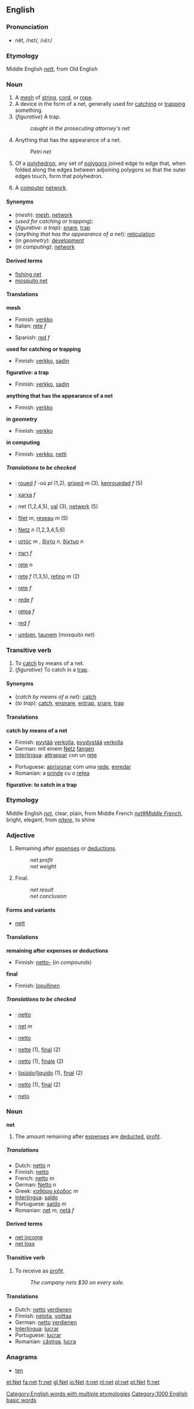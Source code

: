 {{See|Net}}
==English==

===Pronunciation===
*nĕt, /nɛt/, /<tt>nEt</tt>/

===Etymology===
Middle English ''[[nett]]'', from Old English

===Noun===
{{en-noun-reg}}

# A [[mesh]] of [[string]], [[cord]], or [[rope]].
# A device in the form of a net, generally used for [[catch]]ing or [[trap]]ping something.
# (''figurative'') A trap.
#:''caught in the prosecuting attorney's net''
# Anything that has the appearance of a net.
#:''Petri net''
# {{geometry}} Of a [[polyhedron]], any set of [[polygon]]s joined edge to edge that, when folded along the edges between adjoining polygons so that the outer edges touch, form that polyhedron.
# {{computing}} A [[computer]] [[network]].

====Synonyms====
*(''mesh''): [[mesh]], [[network]]
*(''used for catching or trapping''):
*(''figurative: a trap''): [[snare]], [[trap]]
*(''anything that has the appearance of a net''): [[reticulation]]
*(''in geometry''): [[development]]
*(''in computing''): [[network]]

====Derived terms====
*[[fishing net]]
*[[mosquito net]]

====Translations====

'''mesh'''
{{top}}
*Finnish: [[verkko]]
*Italian: [[rete]] ''f''
{{mid}}
{{bottom}}
{{top}}
*Spanish: [[red]] ''f''
{{mid}}
{{bottom}}

'''used for catching or trapping'''
{{top}}
*Finnish: [[verkko]], [[sadin]]
{{mid}}
{{bottom}}

'''figurative: a trap'''
{{top}}
*Finnish: [[verkko]], [[sadin]]
{{mid}}
{{bottom}}

'''anything that has the appearance of a net'''
{{top}}
*Finnish: [[verkko]]
{{mid}}
{{bottom}}

'''in geometry'''
{{top}}
*Finnish: [[verkko]]
{{mid}}
{{bottom}}

'''in computing'''
{{top}}
*Finnish: [[verkko]], [[netti]]
{{mid}}
{{bottom}}

=====Translations to be checked=====
<!--Remove this section once all of the translations below have been moved into the tables above.-->
{{checktrans}}

*{{ttbc|Breton}}: [[roued]] ''f'' -où ''pl'' (1,2), [[griped]] ''m'' (3), [[kenrouedad]] ''f'' (5)
*{{ttbc|Catalan}}: [[xarxa]] ''f''
*{{ttbc|Dutch}}: net (1,2,4,5), [[val]] (3), [[netwerk]] (5)
*{{ttbc|French}}: [[filet]] ''m'', [[reseau]] ''m'' (5)
*{{ttbc|German}}: [[Netz]] ''n'' (1,2,3,4,5,6)
*{{ttbc|Greek}}: [[ιστός]] ''m'' , [[δίχτυ]] ''n'', [[δίκτυο]] ''n''
*{{ttbc|Hebrew}}: [[רשת]] ''f''
*{{ttbc|Interlingua}}: [[rete]] ''n''
*{{ttbc|Italian}}: [[rete]] ''f'' (1,3,5), [[retino]] ''m'' (2)
*{{ttbc|Latin}}: [[rete]] ''f''
*{{ttbc|Portuguese}}: [[rede]] ''f''
*{{ttbc|Romanian}}: [[reţea]] ''f''
*{{ttbc|Spanish}}: [[red#Spanish|red]] ''f''
*{{ttbc|Tok Pisin}}: [[umben]], [[taunem]] (''mosquito net'')

===Transitive verb===
{{en-infl-reg-consonant|net||t}}

# To [[catch]] by means of a net.
# (''figurative'') To catch in a [[trap]].

====Synonyms====
*(''catch by means of a net''): [[catch]]
*(''to trap''): [[catch]], [[ensnare]], [[entrap]], [[snare]], [[trap]]

====Translations====

'''catch by means of a net'''
{{top}}
*Finnish: [[pyytää]] [[verkko|verkolla]], [[pyydystää]] [[verkko|verkolla]]
*German: mit einem [[Netz]] [[fangen]]
*[[Interlingua]]: [[attrappar]] con un [[rete]]
{{mid}}
*Portuguese: [[aprisionar]] com uma [[rede]], [[enredar]]
*Romanian: a [[prinde]] cu o [[reţea]]
{{bottom}}

'''figurative: to catch in a trap'''
{{top}}
{{mid}}
{{bottom}}

===Etymology===

Middle English ''[[net#Middle English|net]]'', clear, plain, from Middle French ''[[net#Middle French]]'', bright, elegant, from {{L.}} ''[[nitere]]'', to shine

===Adjective===
{{en-adj-notcomp}}

# Remaining after [[expense]]s or [[deductions]].
#:''net profit''
#:''net weight''
# Final.
#:''net result''
#:''net conclusion''

====Forms and variants====
*[[nett]]

====Translations====

'''remaining after expenses or deductions'''
{{top}}
*Finnish: [[netto#Finnish|netto-]] (''in compounds'')
{{mid}}
{{bottom}}

'''final'''
{{top}}
*Finnish: [[lopullinen]]
{{mid}}
{{bottom}}

=====Translations to be checked=====
{{checktrans}}
*{{ttbc|Dutch}}: [[netto]]
*{{ttbc|French}}: [[net]] ''m''
*{{ttbc|German}}: [[netto]]
*{{ttbc|Interlingua}}: [[nette]] (1), [[final]] (2)
*{{ttbc|Italian}}: [[netto]] (1), [[finale]] (2)
*{{ttbc|Portuguese}}: [[líqüido]]/[[líquido]] (1), [[final]] (2)
*{{ttbc|Romanian}}: [[netto]] (1), [[final]] (2)
*{{ttbc|Spanish}}: [[neto]]

===Noun===
'''net'''

# The amount remaining after [[expense]]s are [[deduct]]ed, [[profit]].

=====Translations=====
*Dutch: [[netto]] ''n''
*Finnish: [[netto#Finnish|netto]]
*French: [[netto]] ''m''
*German: [[Netto]] ''n''
*Greek: [[καθάρο κέρδος]] ''m''
*[[Interlingua]]: [[saldo]]
*Portuguese: [[saldo]] ''m''
*Romanian: [[net]] ''m'', [[netă]] ''f''

====Derived terms====
*[[net income]]
*[[net loss]]

====Transitive verb====
{{en-infl-reg-consonant|net||t}}

# To receive as [[profit]].
#:''The company nets $30 on every sale.''

====Translations====
*Dutch: [[netto]] [[verdienen]]
*Finnish: [[netota]], [[voittaa]]
*German: [[netto]] [[verdienen]]
*[[Interlingua]]: [[lucrar]]
*Portuguese: [[lucrar]]
*Romanian: [[câştiga]], [[lucra]]

===Anagrams===
*[[ten]]

[[Category:English words with multiple etymologies]]
[[Category:1000 English basic words]]
[[et:Net]]
[[fa:net]]
[[fr:net]]
[[gl:Net]]
[[io:Net]]
[[it:net]]
[[nl:net]]
[[pl:net]]
[[pt:Net]]
[[fi:net]]